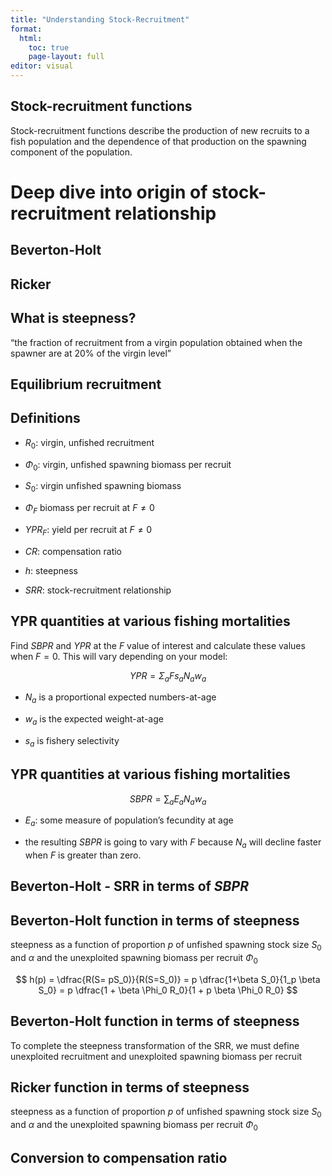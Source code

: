 ```yaml
---
title: "Understanding Stock-Recruitment"
format:
  html:
    toc: true
    page-layout: full
editor: visual
---
```


## Stock-recruitment functions

Stock-recruitment functions describe the production of new recruits to a fish population and the dependence of that production on the spawning component of the population.

# Deep dive into origin of stock-recruitment relationship

## 

## Beverton-Holt

## Ricker

## What is steepness?

"the fraction of recruitment from a virgin population obtained when the spawner are at 20% of the virgin level"



## Equilibrium recruitment

## Definitions

-   $R_0$: virgin, unfished recruitment

-   $\Phi_0$: virgin, unfished spawning biomass per recruit

-   $S_{0}$: virgin unfished spawning biomass

-   $\Phi_F$ biomass per recruit at $F \neq 0$

-   $YPR_F$: yield per recruit at $F \neq 0$

-   $CR$: compensation ratio

-   $h$: steepness

-   $SRR$: stock-recruitment relationship

## YPR quantities at various fishing mortalities

Find $SBPR$ and $YPR$ at the $F$ value of interest and calculate these values when $F = 0$. This will vary depending on your model:

$$
Y P R=\Sigma_{a} F s_{a} N_{a} w_{a}
$$

-   $N_a$ is a proportional expected numbers-at-age

-   $w_a$ is the expected weight-at-age

-   $s_a$ is fishery selectivity

## YPR quantities at various fishing mortalities

$$
SBPR = \sum_a E_a N_a w_a
$$

-   $E_a$: some measure of population's fecundity at age

-   the resulting $SBPR$ is going to vary with $F$ because $N_a$ will decline faster when $F$ is greater than zero.

## Beverton-Holt - SRR in terms of $SBPR$

## Beverton-Holt function in terms of steepness

steepness as a function of proportion $p$ of unfished spawning stock size $S_0$ and $\alpha$ and the unexploited spawning biomass per recruit $\Phi_0$

$$
h(p) = \dfrac{R(S= pS_0)}{R(S=S_0)} = p \dfrac{1+\beta S_0}{1_p \beta S_0} = p \dfrac{1 + \beta \Phi_0 R_0}{1 + p \beta \Phi_0 R_0}
$$

## Beverton-Holt function in terms of steepness

To complete the steepness transformation of the SRR, we must define unexploited recruitment and unexploited spawning biomass per recruit

## Ricker function in terms of steepness
steepness as a function of proportion $p$ of unfished spawning stock size $S_0$ and $\alpha$ and the unexploited spawning biomass per recruit $\Phi_0$

## Conversion to compensation ratio

